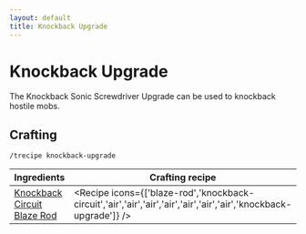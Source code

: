 ```yaml
---
layout: default
title: Knockback Upgrade
---
```



Knockback Upgrade
===================

The Knockback Sonic Screwdriver Upgrade can be used to knockback hostile mobs.

## Crafting

`/trecipe knockback-upgrade`

| Ingredients | Crafting recipe |
| ----------- | --------------- |
| [Knockback Circuit](/recipes/sonic-circuits/knockback-circuit)<br/>[Blaze Rod](https://minecraft.wiki/w/Blaze_Rod) | <Recipe icons={['blaze-rod','knockback-circuit','air','air','air','air','air','air','air','knockback-upgrade']} /> |
